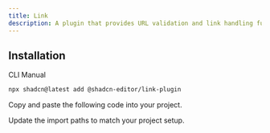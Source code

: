 ```yaml
---
title: Link
description: A plugin that provides URL validation and link handling functionality for the editor.
---
```


<ComponentPreview
  name="link-plugin-demo"
  className="[&_.preview>[data-orientation=vertical]]:sm:max-w-[70%]"
  description="A plugin that provides URL validation and link handling functionality for the editor."
/>

## Installation

<Tabs defaultValue="cli">

<TabsList>
  <TabsTrigger value="cli">CLI</TabsTrigger>
  <TabsTrigger value="manual">Manual</TabsTrigger>
</TabsList>

<TabsContent value="cli">

```bash
npx shadcn@latest add @shadcn-editor/link-plugin
```

</TabsContent>

<TabsContent value="manual">

<Steps>

<Step>Copy and paste the following code into your project.</Step>

<ComponentSource name="link-plugin" />

<Step>Update the import paths to match your project setup.</Step>

</Steps>

</TabsContent>

</Tabs>
